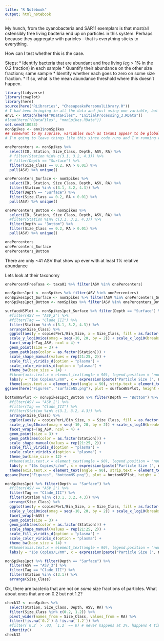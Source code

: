 ```yaml
---
title: "R Notebook"
output: html_notebook
---
```


My hunch, from the cyanobacteria and SAR11 exemplars is that most/all ostensibly free living bacteria end up on particles in this system. Perhaps because they aggregate with paricles -- that is everything sticks to everything.

How can I test whether this is the case.

Steps:
   *  Identify bacteria that are abundant and free living (eg > 1% in the 0.2 fraction) in each sample
   * Quantify their abundance on the other size fractions; same sample
   * Identify whether each goes to zero on some size fraction.
   * If so, what is the mean abundance threshold where this doesn't happen.
   
```r
library(tidyverse)
library(cowplot)
library(here)
source(here("RLibraries", "ChesapeakePersonalLibrary.R"))
# I had been bringing in all the data and just using one variable, but then I didn't.
env1 <- attach(here("RDataFiles", "InitialProcessing_3.RData"))
#load(here("RDataFiles", "nonSpikes.RData"))
set.seed(10033)
nonSpikes <- env1$nonSpikes
## somewhat to my suprise, variables such as taxa01 appear to be globally available even though they should be only in env1
# I'm going to leave things like this since code runs and I'm running out of steam on this code wrangling
```

```r
onePercenters <- nonSpikes %>% 
  select(ID, Station, Size_Class, Depth, ASV, RA) %>%
  # filter(Station %in% c(3.1, 3.2, 4.3)) %>%
  # filter(Depth == "Surface") %>%
  filter(Size_Class == 0.2, RA > 0.01) %>%
  pull(ASV) %>% unique()

onePercenters_Surface <- nonSpikes %>% 
  select(ID, Station, Size_Class, Depth, ASV, RA) %>%
  filter(Station %in% c(3.1, 3.2, 4.3)) %>%
  filter(Depth == "Surface") %>%
  filter(Size_Class == 0.2, RA > 0.01) %>%
  pull(ASV) %>% unique()

onePercenters_Bottom <- nonSpikes %>% 
  select(ID, Station, Size_Class, Depth, ASV, RA) %>%
  #filter(Station %in% c(3.1, 3.2, 4.3)) %>%
  filter(Depth == "Bottom") %>%
  filter(Size_Class == 0.2, RA > 0.01) %>%
  pull(ASV) %>% unique()

onePercenters
onePercenters_Surface
onePercenters_Bottom
```



There are only ~41 ASV that show up ever with at least 1% relative abundance

Lets look at their taxonomy
```r
onePercentFreeTaxa <- taxa01 %>% filter(ASV %in% onePercenters)
```


```r
nonSpikes1pct <- nonSpikes %>% filter(ASV %in% onePercenters)
nonSpikes1pct_Surface <- nonSpikes %>% filter(ASV %in% onePercenters_Surface)
nonSpikes1pct_Bottom <- nonSpikes %>% filter(ASV %in% onePercenters_Bottom)
```

```r
surfaceNSPlot <- nonSpikes1pct_Surface %>% filter(Depth == "Surface") %>% 
  #filter(ASV == "ASV_2") %>%
  #filter(Tag == "Clade_III") %>%
  filter(Station %in% c(3.1, 3.2, 4.3)) %>%
  arrange(Size_Class) %>%
  ggplot(aes(y = copiesPerL/Bin_Size, x = Size_Class, fill = as.factor(Station), shape = as.factor(Station))) +
  scale_y_log10nice(omag = seq(-10, 20, by = 2)) + scale_x_log10(breaks = my_sizes, labels = as.character(my_sizes)) +
  facet_wrap(~Tag_ASV, ncol = 4) +
  geom_point(size = 3) +
  geom_path(aes(color = as.factor(Station))) +
  scale_shape_manual(values = rep(21:25, 2)) +
  scale_fill_viridis_d(option = "plasma") +
  scale_color_viridis_d(option = "plasma") +
  theme_bw(base_size = 14) +
  #theme(axis.text.x = element_text(angle = 90), legend.position = "none") +
  labs(y = "16s Copies/L/mm", x = expression(paste("Particle Size (", mu, "m)")), fill = "Station", color = "Station", shape = "Station")  +
  theme(axis.text.x = element_text(angle = 90), strip.text = element_text(size = 8))
ggsave(here("Figures", "surfaceNS.png"), plot = surfaceNSPlot, height = 8, width = 8.5, limitsize = FALSE)
```

```r
bottomNSPlot <- nonSpikes1pct_Bottom %>% filter(Depth == "Bottom") %>% 
  #filter(ASV == "ASV_2") %>%
  #filter(Tag == "Clade_III") %>%
  #filter(Station %in% c(3.1, 3.2, 4.3)) %>%
  arrange(Size_Class) %>%
  ggplot(aes(y = copiesPerL/Bin_Size, x = Size_Class, fill = as.factor(Station), shape = as.factor(Station))) +
  scale_y_log10nice(omag = seq(-10, 20, by = 2)) + scale_x_log10(breaks = my_sizes, labels = as.character(my_sizes)) +
  facet_wrap(~Tag_ASV, ncol = 4) +
  geom_point(size = 3) +
  geom_path(aes(color = as.factor(Station))) +
  scale_shape_manual(values = rep(21:25, 2)) +
  scale_fill_viridis_d(option = "plasma") +
  scale_color_viridis_d(option = "plasma") +
  theme_bw(base_size = 12) +
  #theme(axis.text.x = element_text(angle = 90), legend.position = "none") +
  labs(y = "16s Copies/L/mm", x = expression(paste("Particle Size (", mu, "m)")), fill = "Station", color = "Station", shape = "Station") +
  theme(axis.text.x = element_text(angle = 90), strip.text = element_text(size = 8))
ggsave(here("Figures", "bottomNS.png"), plot = bottomNSPlot, height = 11, width = 8.5, limitsize = FALSE)
```

```r
nonSpikes1pct %>% filter(Depth == "Surface") %>% 
  #filter(ASV == "ASV_2") %>%
  filter(Tag == "Clade_III") %>%
  filter(Station %in% c(3.1, 3.2, 4.3)) %>%
  arrange(Size_Class) %>%
  ggplot(aes(y = copiesPerL/Bin_Size, x = Size_Class, fill = as.factor(Station), shape = as.factor(Station))) +
  scale_y_log10nice(omag = seq(-10, 20, by = 2)) + scale_x_log10(breaks = my_sizes, labels = as.character(my_sizes)) +
  facet_wrap(~ASV) +
  geom_point(size = 3) +
  geom_path(aes(color = as.factor(Station))) +
  scale_shape_manual(values = rep(21:25, 2)) +
  scale_fill_viridis_d(option = "plasma") +
  scale_color_viridis_d(option = "plasma") +
  theme_bw(base_size = 14) +
  #theme(axis.text.x = element_text(angle = 90), legend.position = "none") +
  labs(y = "16s Copies/L/mm", x = expression(paste("Particle Size (", mu, "m)")), fill = "Station", color = "Station", shape = "Station")
```

```r
nonSpikes1pct %>% filter(Depth == "Surface") %>% 
  filter(ASV == "ASV_3") %>%
  filter(Tag == "Clade_III") %>%
  filter(Station %in% c(3.1)) %>%
  arrange(Size_Class) 
```

Ok, there are bacteria that are not on *some* size fractions of particles.
What about ones that are on 0.2 but not 1.2?

```r
check12 <- nonSpikes %>% 
  select(Station, Size_Class, Depth, ASV, RA) %>%
  filter(Size_Class %in% c(0.2, 1.2)) %>%
  pivot_wider(names_from = Size_Class, values_from = RA) %>%
  filter(!is.na(`0.2`) & !is.na(`1.2`)) %>%
  #filter(`0.2` > .03, `1.2` == 0) # never happens at 3%, happens 4 times at 1%
  identity()
check12
```

